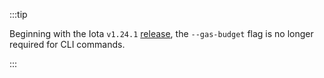 :::tip

Beginning with the Iota `v1.24.1` [release](https://github.com/iotaledger/iota/releases/tag/mainnet-v1.24.1), the `--gas-budget` flag is no longer required for CLI commands.

:::